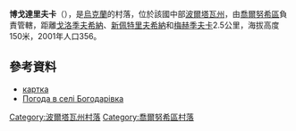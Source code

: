 {{coord|50|23|31|N|32|59|38|E|scale:100000_region:UA|display=title}}

'''博戈達里夫卡'''（{{lang-uk|Богодарівка}}），是[[烏克蘭|烏克蘭]]的村落，位於該國中部[[波爾塔瓦州|波爾塔瓦州]]，由[[喬爾努希區|喬爾努希區]]負責管轄，距離[[戈洛季夫希納|戈洛季夫希納]]、[[新佩特里夫希納|新佩特里夫希納]]和[[梅赫季夫卡_(洛赫維察區)|梅赫季夫卡]]2.5公里，海拔高度150米，2001年人口356。

==參考資料==
* [http://gska2.rada.gov.ua/pls/z7502/A005?rdat1=24.11.2008&rf7571=26810 картка]{{dead link|date=2017年11月 |bot=InternetArchiveBot |fix-attempted=yes }}
* [http://weather.in.ua/ua/poltavskaja/1640 Погода в селі Богодарівка] {{Wayback|url=http://weather.in.ua/ua/poltavskaja/1640 |date=20160305093446 }}

{{DEFAULTSORT:Богодарівка}}
[[Category:波爾塔瓦州村落|Category:波爾塔瓦州村落]]
[[Category:喬爾努希區村落|Category:喬爾努希區村落]]


{{Poltava-geo-stub}}